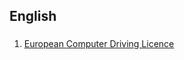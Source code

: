 ==English==
==={{initialism}}===
#[[w:European Computer Driving Licence|European Computer Driving Licence]]